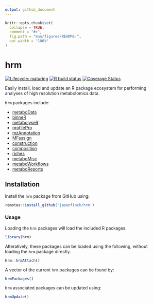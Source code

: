 ```yaml
---
output: github_document
---
```


<!-- README.md is generated from README.Rmd. Please edit that file -->

```r
knitr::opts_chunk$set(
  collapse = TRUE,
  comment = "#>",
  fig.path = "man/figures/README-",
  out.width = "100%"
)
```

# hrm

<!-- badges: start -->
[![Lifecycle: maturing](https://img.shields.io/badge/lifecycle-maturing-blue.svg)](https://www.tidyverse.org/lifecycle/#maturing)
[![R build status](https://github.com/jasenfinch/hrm/workflows/R-CMD-check/badge.svg)](https://github.com/jasenfinch/hrm/actions)
[![Coverage Status](https://img.shields.io/codecov/c/github/jasenfinch/hrm/master.svg)](https://codecov.io/github/jasenfinch/hrm?branch=master)
<!-- badges: end -->

Easily install, load and update an R package ecosystem for performing analyses of high resolution metabolomics data.

`hrm` packages include:

* [metaboData](https://github.com/aberHRML/metaboData)
* [binneR](https://github.com/aberHRML/binneR)
* [metabolyseR](https://github.com/jasenfinch/metabolyseR)
* [profilePro](https://github.com/jasenfinch/profilePro)
* [mzAnnotation](https://github.com/jasenfinch/mzAnnotation)
* [MFassign](https://github.com/jasenfinch/MFassign)
* [construction](https://github.com/jasenfinch/construction)
* [composition](https://github.com/jasenfinch/composition)
* [riches](https://github.com/jasenfinch/riches)
* [metaboMisc](https://github.com/jasenfinch/metaboMisc)
* [metaboWorkflows](https://github.com/jasenfinch/metaboWorkflows)
* [metaboReports](https://github.com/jasenfinch/metaboReports)


## Installation

Install the `hrm` package from GitHub using:

```r
remotes::install_github('jasenfinch/hrm')
```

### Usage

Loading the `hrm` packages will load the included R packages.

```r
library(hrm)
```

Alteratively, these packages can be loaded using the following, without loading the `hrm` package directly.

```r
hrm::hrmAttach()
```

A vector of the current `hrm` packages can be found by:

```r
hrmPackages()
```

`hrm` associated packages can be updated using:

```r
hrmUpdate()
```
